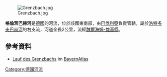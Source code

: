 {{Multiple issues|
{{Expand language|1=de|time=2020-12-06T07:16:05+00:00}}
{{Onesource|time=2020-12-06T07:16:05+00:00}}
}}
{{Coord|47.72754|N|11.31112|E|display=title}}
[[Image:Grenzbach.jpg|right]]

'''格倫茨巴赫河'''是[[德國|德國]]的河流，位於該國東南部，由[[巴伐利亞|巴伐利亞]]負責管轄，屬於[[洛特多夫巴赫河|洛特多夫巴赫河]]的右支流，河道全長2公里，流經[[魏爾海姆-雄高縣|魏爾海姆-雄高縣]]。

==參考資料==
* [https://geoportal.bayern.de/bayernatlas/?bgLayer=tk&zoom=10&E=674108&N=5287757 Lauf des Grenzbachs] im [[BayernAtlas|BayernAtlas]]

{{Germany-geo-stub}}
[[Category:德國河流|Category:德國河流]]